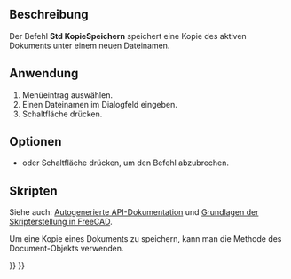 <languages/>

{{Docnav/de
|[[Std_SaveAs/de|SpeichernUnter]]
|[[Std_SaveAll/de|AllesSpeichern]]
|[[Std_File_Menu/de|Std Menü Datei]]
|IconL=Std_SaveAs.svg
|IconR=Std_SaveAll.svg
|IconC=Freecad.svg
}}

{{GuiCommand/de
|Name=Std SaveCopy
|Name/de=Std KopieSpeichern
|MenuLocation=Datei → Speichern einer Kopie...
|Workbenches=Alle
|Shortcut={{KEY|C}}
|SeeAlso=[[Std_Save/de|Std Speichern]], [[Std_SaveAs/de|Std SpeichernUnter]]
}}

<span id="Description"></span>
==Beschreibung==

Der Befehl '''Std KopieSpeichern''' speichert eine Kopie des aktiven Dokuments unter einem neuen Dateinamen.

<span id="Usage"></span>
==Anwendung==

# Menüeintrag {{MenuCommand|Datei → [[Image:Std_SaveCopy.svg|16px]] Speichern einer Kopie...}} auswählen.
# Einen Dateinamen im Dialogfeld eingeben.
# Schaltfläche {{Button|Speichern}} drücken.

<span id="Options"></span>
==Optionen==

* {{KEY|Esc}} oder Schaltfläche {{Button|Abbrechen}} drücken, um den Befehl abzubrechen.

<span id="Scripting"></span>
==Skripten==

Siehe auch: [https://freecad.github.io/SourceDoc/ Autogenerierte API-Dokumentation] und [[FreeCAD_Scripting_Basics/de|Grundlagen der Skripterstellung in FreeCAD]].

Um eine Kopie eines Dokuments zu speichern, kann man die Methode {{incode|saveCopy}} des Document-Objekts verwenden.

{{Code|code=
import FreeCAD
from pathlib import Path

# The folder and filename we will use:
fld = 'D:/testfiles/'
fnm = fld + 'testCopy.FCStd'

# Make sure fld exists:
Path(fld).mkdir(parents=True, exist_ok=True)

doc = FreeCAD.newDocument()
doc.saveCopy(fnm)
}}


{{Docnav/de
|[[Std_SaveAs/de|SpeichernUnter]]
|[[Std_SaveAll/de|AllesSpeichern]]
|[[Std_File_Menu/de|Std Menü Datei]]
|IconL=Std_SaveAs.svg
|IconR=Std_SaveAll.svg
|IconC=Freecad.svg
}}

{{Std_Base_navi{{#translation:}}}}
{{Userdocnavi{{#translation:}}}}